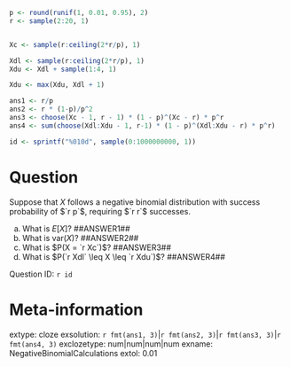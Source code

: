 ```r

p <- round(runif(1, 0.01, 0.95), 2)
r <- sample(2:20, 1)


Xc <- sample(r:ceiling(2*r/p), 1)

Xdl <- sample(r:ceiling(2*r/p), 1)
Xdu <- Xdl + sample(1:4, 1)

Xdu <- max(Xdu, Xdl + 1)

ans1 <- r/p
ans2 <- r * (1-p)/p^2
ans3 <- choose(Xc - 1, r - 1) * (1 - p)^(Xc - r) * p^r
ans4 <- sum(choose(Xdl:Xdu - 1, r-1) * (1 - p)^(Xdl:Xdu - r) * p^r)

id <- sprintf("%010d", sample(0:1000000000, 1))

```

Question
========
Suppose that $X$ follows a negative binomial distribution with success probability of $`r p`$, requiring $`r r`$ successes.

a. What is $E[X]$? ##ANSWER1##
b. What is $\text{var}(X)$? ##ANSWER2##
c. What is $P(X = `r Xc`)$? ##ANSWER3##
d. What is $P(`r Xdl` \leq X \leq `r Xdu`)$? ##ANSWER4##

Question ID: `r id`

Meta-information
================
extype: cloze
exsolution: `r fmt(ans1, 3)`|`r fmt(ans2, 3)`|`r fmt(ans3, 3)`|`r fmt(ans4, 3)`
exclozetype: num|num|num|num
exname: NegativeBinomialCalculations
extol: 0.01